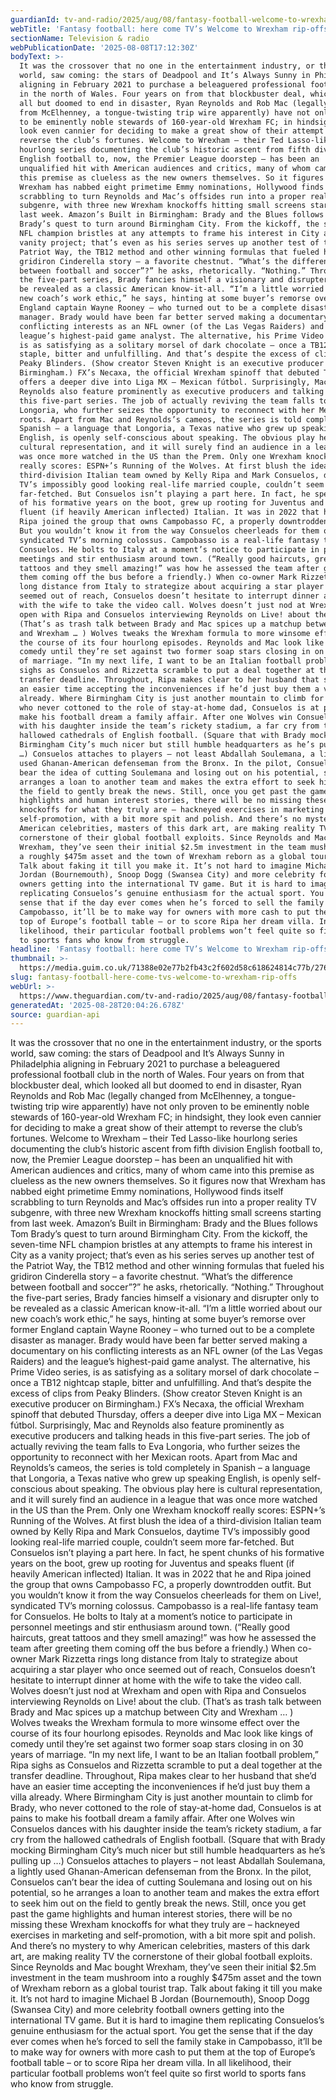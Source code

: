 ```yaml
---
guardianId: tv-and-radio/2025/aug/08/fantasy-football-welcome-to-wrexham-rip-offs
webTitle: 'Fantasy football: here come TV’s Welcome to Wrexham rip-offs'
sectionName: Television & radio
webPublicationDate: '2025-08-08T17:12:30Z'
bodyText: >-
  It was the crossover that no one in the entertainment industry, or the sports
  world, saw coming: the stars of Deadpool and It’s Always Sunny in Philadelphia
  aligning in February 2021 to purchase a beleaguered professional football club
  in the north of Wales. Four years on from that blockbuster deal, which looked
  all but doomed to end in disaster, Ryan Reynolds and Rob Mac (legally changed
  from McElhenney, a tongue-twisting trip wire apparently) have not only proven
  to be eminently noble stewards of 160-year-old Wrexham FC; in hindsight, they
  look even cannier for deciding to make a great show of their attempt to
  reverse the club’s fortunes. Welcome to Wrexham – their Ted Lasso-like
  hourlong series documenting the club’s historic ascent from fifth division
  English football to, now, the Premier League doorstep – has been an
  unqualified hit with American audiences and critics, many of whom came into
  this premise as clueless as the new owners themselves. So it figures now that
  Wrexham has nabbed eight primetime Emmy nominations, Hollywood finds itself
  scrabbling to turn Reynolds and Mac’s offsides run into a proper reality TV
  subgenre, with three new Wrexham knockoffs hitting small screens starting from
  last week. Amazon’s Built in Birmingham: Brady and the Blues follows Tom
  Brady’s quest to turn around Birmingham City. From the kickoff, the seven-time
  NFL champion bristles at any attempts to frame his interest in City as a
  vanity project; that’s even as his series serves up another test of the
  Patriot Way, the TB12 method and other winning formulas that fueled his
  gridiron Cinderella story – a favorite chestnut. “What’s the difference
  between football and soccer”?” he asks, rhetorically. “Nothing.” Throughout
  the five-part series, Brady fancies himself a visionary and disrupter only to
  be revealed as a classic American know-it-all. “I’m a little worried about our
  new coach’s work ethic,” he says, hinting at some buyer’s remorse over former
  England captain Wayne Rooney – who turned out to be a complete disaster as
  manager. Brady would have been far better served making a documentary on his
  conflicting interests as an NFL owner (of the Las Vegas Raiders) and the
  league’s highest-paid game analyst. The alternative, his Prime Video series,
  is as satisfying as a solitary morsel of dark chocolate – once a TB12 nightcap
  staple, bitter and unfulfilling. And that’s despite the excess of clips from
  Peaky Blinders. (Show creator Steven Knight is an executive producer on
  Birmingham.) FX’s Necaxa, the official Wrexham spinoff that debuted Thursday,
  offers a deeper dive into Liga MX – Mexican fútbol. Surprisingly, Mac and
  Reynolds also feature prominently as executive producers and talking heads in
  this five-part series. The job of actually reviving the team falls to Eva
  Longoria, who further seizes the opportunity to reconnect with her Mexican
  roots. Apart from Mac and Reynolds’s cameos, the series is told completely in
  Spanish – a language that Longoria, a Texas native who grew up speaking
  English, is openly self-conscious about speaking. The obvious play here is
  cultural representation, and it will surely find an audience in a league that
  was once more watched in the US than the Prem. Only one Wrexham knockoff
  really scores: ESPN+’s Running of the Wolves. At first blush the idea of a
  third-division Italian team owned by Kelly Ripa and Mark Consuelos, daytime
  TV’s impossibly good looking real-life married couple, couldn’t seem more
  far-fetched. But Consuelos isn’t playing a part here. In fact, he spent chunks
  of his formative years on the boot, grew up rooting for Juventus and speaks
  fluent (if heavily American inflected) Italian. It was in 2022 that he and
  Ripa joined the group that owns Campobasso FC, a properly downtrodden outfit.
  But you wouldn’t know it from the way Consuelos cheerleads for them on Live!,
  syndicated TV’s morning colossus. Campobasso is a real-life fantasy team for
  Consuelos. He bolts to Italy at a moment’s notice to participate in personnel
  meetings and stir enthusiasm around town. (“Really good haircuts, great
  tattoos and they smell amazing!” was how he assessed the team after greeting
  them coming off the bus before a friendly.) When co-owner Mark Rizzetta rings
  long distance from Italy to strategize about acquiring a star player who once
  seemed out of reach, Consuelos doesn’t hesitate to interrupt dinner at home
  with the wife to take the video call. Wolves doesn’t just nod at Wrexham and
  open with Ripa and Consuelos interviewing Reynolds on Live! about the club.
  (That’s as trash talk between Brady and Mac spices up a matchup between City
  and Wrexham … ) Wolves tweaks the Wrexham formula to more winsome effect over
  the course of its four hourlong episodes. Reynolds and Mac look like kings of
  comedy until they’re set against two former soap stars closing in on 30 years
  of marriage. “In my next life, I want to be an Italian football problem,” Ripa
  sighs as Consuelos and Rizzetta scramble to put a deal together at the
  transfer deadline. Throughout, Ripa makes clear to her husband that she’d have
  an easier time accepting the inconveniences if he’d just buy them a villa
  already. Where Birmingham City is just another mountain to climb for Brady,
  who never cottoned to the role of stay-at-home dad, Consuelos is at pains to
  make his football dream a family affair. After one Wolves win Consuelos dances
  with his daughter inside the team’s rickety stadium, a far cry from the
  hallowed cathedrals of English football. (Square that with Brady mocking
  Birmingham City’s much nicer but still humble headquarters as he’s pulling up
  …) Consuelos attaches to players – not least Abdallah Soulemana, a lightly
  used Ghanan-American defenseman from the Bronx. In the pilot, Consuelos can’t
  bear the idea of cutting Soulemana and losing out on his potential, so he
  arranges a loan to another team and makes the extra effort to seek him out on
  the field to gently break the news. Still, once you get past the game
  highlights and human interest stories, there will be no missing these Wrexham
  knockoffs for what they truly are – hackneyed exercises in marketing and
  self-promotion, with a bit more spit and polish. And there’s no mystery to why
  American celebrities, masters of this dark art, are making reality TV the
  cornerstone of their global football exploits. Since Reynolds and Mac bought
  Wrexham, they’ve seen their initial $2.5m investment in the team mushroom into
  a roughly $475m asset and the town of Wrexham reborn as a global tourist trap.
  Talk about faking it till you make it. It’s not hard to imagine Michael B
  Jordan (Bournemouth), Snoop Dogg (Swansea City) and more celebrity football
  owners getting into the international TV game. But it is hard to imagine them
  replicating Consuelos’s genuine enthusiasm for the actual sport. You get the
  sense that if the day ever comes when he’s forced to sell the family stake in
  Campobasso, it’ll be to make way for owners with more cash to put them at the
  top of Europe’s football table – or to score Ripa her dream villa. In all
  likelihood, their particular football problems won’t feel quite so first world
  to sports fans who know from struggle.
headline: 'Fantasy football: here come TV’s Welcome to Wrexham rip-offs'
thumbnail: >-
  https://media.guim.co.uk/71388e02e77b2fb43c2f602d58c618624814c77b/276_0_4607_3686/500.jpg
slug: fantasy-football-here-come-tvs-welcome-to-wrexham-rip-offs
webUrl: >-
  https://www.theguardian.com/tv-and-radio/2025/aug/08/fantasy-football-welcome-to-wrexham-rip-offs
generatedAt: '2025-08-28T20:04:26.678Z'
source: guardian-api
---
```

It was the crossover that no one in the entertainment industry, or the sports world, saw coming: the stars of Deadpool and It’s Always Sunny in Philadelphia aligning in February 2021 to purchase a beleaguered professional football club in the north of Wales. Four years on from that blockbuster deal, which looked all but doomed to end in disaster, Ryan Reynolds and Rob Mac (legally changed from McElhenney, a tongue-twisting trip wire apparently) have not only proven to be eminently noble stewards of 160-year-old Wrexham FC; in hindsight, they look even cannier for deciding to make a great show of their attempt to reverse the club’s fortunes. Welcome to Wrexham – their Ted Lasso-like hourlong series documenting the club’s historic ascent from fifth division English football to, now, the Premier League doorstep – has been an unqualified hit with American audiences and critics, many of whom came into this premise as clueless as the new owners themselves. So it figures now that Wrexham has nabbed eight primetime Emmy nominations, Hollywood finds itself scrabbling to turn Reynolds and Mac’s offsides run into a proper reality TV subgenre, with three new Wrexham knockoffs hitting small screens starting from last week. Amazon’s Built in Birmingham: Brady and the Blues follows Tom Brady’s quest to turn around Birmingham City. From the kickoff, the seven-time NFL champion bristles at any attempts to frame his interest in City as a vanity project; that’s even as his series serves up another test of the Patriot Way, the TB12 method and other winning formulas that fueled his gridiron Cinderella story – a favorite chestnut. “What’s the difference between football and soccer”?” he asks, rhetorically. “Nothing.” Throughout the five-part series, Brady fancies himself a visionary and disrupter only to be revealed as a classic American know-it-all. “I’m a little worried about our new coach’s work ethic,” he says, hinting at some buyer’s remorse over former England captain Wayne Rooney – who turned out to be a complete disaster as manager. Brady would have been far better served making a documentary on his conflicting interests as an NFL owner (of the Las Vegas Raiders) and the league’s highest-paid game analyst. The alternative, his Prime Video series, is as satisfying as a solitary morsel of dark chocolate – once a TB12 nightcap staple, bitter and unfulfilling. And that’s despite the excess of clips from Peaky Blinders. (Show creator Steven Knight is an executive producer on Birmingham.) FX’s Necaxa, the official Wrexham spinoff that debuted Thursday, offers a deeper dive into Liga MX – Mexican fútbol. Surprisingly, Mac and Reynolds also feature prominently as executive producers and talking heads in this five-part series. The job of actually reviving the team falls to Eva Longoria, who further seizes the opportunity to reconnect with her Mexican roots. Apart from Mac and Reynolds’s cameos, the series is told completely in Spanish – a language that Longoria, a Texas native who grew up speaking English, is openly self-conscious about speaking. The obvious play here is cultural representation, and it will surely find an audience in a league that was once more watched in the US than the Prem. Only one Wrexham knockoff really scores: ESPN+’s Running of the Wolves. At first blush the idea of a third-division Italian team owned by Kelly Ripa and Mark Consuelos, daytime TV’s impossibly good looking real-life married couple, couldn’t seem more far-fetched. But Consuelos isn’t playing a part here. In fact, he spent chunks of his formative years on the boot, grew up rooting for Juventus and speaks fluent (if heavily American inflected) Italian. It was in 2022 that he and Ripa joined the group that owns Campobasso FC, a properly downtrodden outfit. But you wouldn’t know it from the way Consuelos cheerleads for them on Live!, syndicated TV’s morning colossus. Campobasso is a real-life fantasy team for Consuelos. He bolts to Italy at a moment’s notice to participate in personnel meetings and stir enthusiasm around town. (“Really good haircuts, great tattoos and they smell amazing!” was how he assessed the team after greeting them coming off the bus before a friendly.) When co-owner Mark Rizzetta rings long distance from Italy to strategize about acquiring a star player who once seemed out of reach, Consuelos doesn’t hesitate to interrupt dinner at home with the wife to take the video call. Wolves doesn’t just nod at Wrexham and open with Ripa and Consuelos interviewing Reynolds on Live! about the club. (That’s as trash talk between Brady and Mac spices up a matchup between City and Wrexham … ) Wolves tweaks the Wrexham formula to more winsome effect over the course of its four hourlong episodes. Reynolds and Mac look like kings of comedy until they’re set against two former soap stars closing in on 30 years of marriage. “In my next life, I want to be an Italian football problem,” Ripa sighs as Consuelos and Rizzetta scramble to put a deal together at the transfer deadline. Throughout, Ripa makes clear to her husband that she’d have an easier time accepting the inconveniences if he’d just buy them a villa already. Where Birmingham City is just another mountain to climb for Brady, who never cottoned to the role of stay-at-home dad, Consuelos is at pains to make his football dream a family affair. After one Wolves win Consuelos dances with his daughter inside the team’s rickety stadium, a far cry from the hallowed cathedrals of English football. (Square that with Brady mocking Birmingham City’s much nicer but still humble headquarters as he’s pulling up …) Consuelos attaches to players – not least Abdallah Soulemana, a lightly used Ghanan-American defenseman from the Bronx. In the pilot, Consuelos can’t bear the idea of cutting Soulemana and losing out on his potential, so he arranges a loan to another team and makes the extra effort to seek him out on the field to gently break the news. Still, once you get past the game highlights and human interest stories, there will be no missing these Wrexham knockoffs for what they truly are – hackneyed exercises in marketing and self-promotion, with a bit more spit and polish. And there’s no mystery to why American celebrities, masters of this dark art, are making reality TV the cornerstone of their global football exploits. Since Reynolds and Mac bought Wrexham, they’ve seen their initial $2.5m investment in the team mushroom into a roughly $475m asset and the town of Wrexham reborn as a global tourist trap. Talk about faking it till you make it. It’s not hard to imagine Michael B Jordan (Bournemouth), Snoop Dogg (Swansea City) and more celebrity football owners getting into the international TV game. But it is hard to imagine them replicating Consuelos’s genuine enthusiasm for the actual sport. You get the sense that if the day ever comes when he’s forced to sell the family stake in Campobasso, it’ll be to make way for owners with more cash to put them at the top of Europe’s football table – or to score Ripa her dream villa. In all likelihood, their particular football problems won’t feel quite so first world to sports fans who know from struggle.
